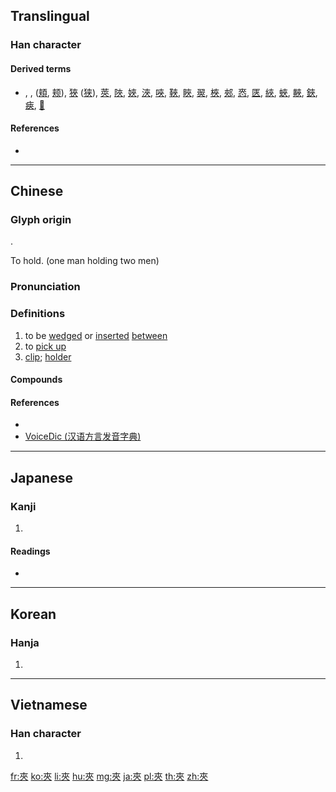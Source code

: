 {{character info/new}}
{{also|夹|㚒}}
==Translingual==

===Han character===
{{Han char|rn=37|rad=大|as=04|sn=7|four=40038|canj=KOO|ids=⿻大从}}

====Derived terms====
* {{l|mul|俠}}, {{l|mul|挾}}, {{l|mul|頰}} ([[頬]], [[颊]]), [[狹]] ([[狭]]), [[莢]], [[陜]], [[㛍]], [[浹]], [[唊]], [[䩡]], [[䀹]], [[翜]], [[梜]], [[郟]], [[㤲]], [[匧]], [[綊]], [[蛺]], [[䵌]], [[鋏]], [[㾜]], [[𠩘]]

====References====
* {{Han ref|kx=0250.100|dkj=05867|dj=0509.200|hdz=10529.180|uh=593E|ud=22846|bh=A7A8|bd=42920}}

----

==Chinese==
{{zh-forms|s=夹}}

===Glyph origin===
{{Han etym}}
{{Han compound|大|人|人|ls=ic}}.

To hold. (one man holding two men)

===Pronunciation===
{{zh-pron
|m=夾
|c=gaap3,gap3,gep6
|mn=kap/kiap/twv:giap/kah/qz:goe̍h/tw:ngeh/xm:nge̍h/zz:nge̍eh/zz:ngeeh/twv:ngoeh
|mn_note=kap - literary; kiap/giap/kah - vernacular; goe̍h/ngeh/nge̍h/nge̍eh/ngeeh/ngoeh - vernacular (俗)
|mc=y
|oc=y
|cat=v,n
}}

===Definitions===
{{zh-hanzi}}

# to be [[wedge]]d or [[insert]]ed [[between]]
# to [[pick up]]
# [[clip]]; [[holder]]

====Compounds====
{{zh-der|夾攻|夾襖|夾克|內外夾攻|夾岸|夾板|夾被摩痛|夾道歡迎|夾具|夾腦風|三夾板|夾棍|夾層屋|夾纈|夾室|夾和|夾腦|夾屁股|夾生飯|夾布子|夾注|報夾|夾輔|夾注號|夾肝|夾袍|左右夾攻|二夾脖子|夾剪艙|夾路|夾單|夾背心子|夾心餅乾|夾彩塑|夾角|夾衣|夾著尾巴|夾縫|夾竹桃|夾磨|夾界|夾生|夾殺|夾槍帶棒|夾板船|夾杖|夾擊|夾帶|夾帳|夾層|夾子|夾壁|夾被|夾肢窩|夾七夾八|夾緊|夾雜|剪票夾|夾道|夾剪|夾餡兒|打夾帳|火夾|檔案夾|欺瞞夾帳|活頁夾|皮夾兒|皮夾|皮夾子|書夾|領帶夾|竹夾膝|髮夾|首尾夾攻}}

====References====
* {{thcwd|3039}}
* [http://cn.voicedic.com VoiceDic (汉语方言发音字典)]

----

==Japanese==

===Kanji===
{{ja-kanji|grade=|rs=大04}}

# {{defn|lang=ja|sort=大04}}

====Readings====
* {{ja-readings|on=[[こう]] (kō), [[きょう]] (kyō)|kun=[[はさむ]] (hasamu)}}

----

==Korean==

===Hanja===
{{ko-hanja|hangeul=협|rv=hyeop|mr=hyŏp}}

# {{defn|lang=ko|sort=大04}}

----

==Vietnamese==

===Han character===
{{vi-hantu|[[giáp]], [[xáp]], [[ghép]], [[kép]]|rs=大04}}

# {{defn|lang=vi|sort=大04}}

[[fr:夾]]
[[ko:夾]]
[[li:夾]]
[[hu:夾]]
[[mg:夾]]
[[ja:夾]]
[[pl:夾]]
[[th:夾]]
[[zh:夾]]